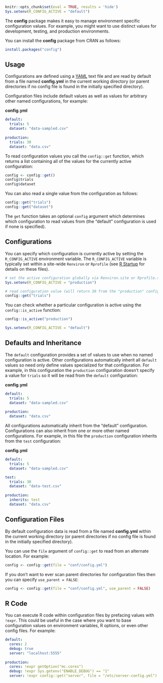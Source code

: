 ```{r setup, include=FALSE}
knitr::opts_chunk$set(eval = TRUE, results = 'hide')
Sys.setenv(R_CONFIG_ACTIVE = "default")
```


The **config** package makes it easy to manage environment specific configuration values. For example, you might want to use distinct values for development, testing, and production environments.

You can install the **config** package from CRAN as follows:

```{r, eval=FALSE}
install.packages("config")
```

## Usage

Configurations are defined using a [YAML](https://yaml.org/about.html) text file and are read by default from a file named **config.yml** in the current working directory (or parent directories if no config file is found in the initially specified directory).

Configuration files include default values as well as values for arbitrary other named configurations, for example:

**config.yml**

```yaml
default:
  trials: 5
  dataset: "data-sampled.csv"
  
production:
  trials: 30
  dataset: "data.csv"
```

To read configuration values you call the `config::get` function, which returns a list containing all of the values for the currently active configuration:

```{r, eval=FALSE}
config <- config::get()
config$trials
config$dataset
```

You can also read a single value from the configuration as follows:

```{r, eval=FALSE}
config::get("trials")
config::get("dataset")
```

The `get` function takes an optional `config` argument which determines which configuration to read values from (the "default" configuration is used if none is specified). 

## Configurations

You can specify which configuration is currently active by setting the `R_CONFIG_ACTIVE` environment variable. The `R_CONFIG_ACTIVE` variable is typically set within a site-wide `Renviron` or `Rprofile` (see [R Startup](https://stat.ethz.ch/R-manual/R-devel/library/base/html/Startup.html) for details on these files).

```{r, eval=FALSE}
# set the active configuration globally via Renviron.site or Rprofile.site
Sys.setenv(R_CONFIG_ACTIVE = "production")

# read configuration value (will return 30 from the "production" config)
config::get("trials")
```

You can check whether a particular configuration is active using the `config::is_active` function:

```{r, eval=FALSE}
config::is_active("production")
```

```{r, include=FALSE}
Sys.setenv(R_CONFIG_ACTIVE = "default")
```

## Defaults and Inheritance

The `default` configuration provides a set of values to use when no named configuration is active. Other configurations automatically inherit all `default` values so need only define values specialized for that configuration. For example, in this configuration the `production` configuration doesn't specify a value for `trials` so it will be read from the `default` configuration:

**config.yml**

```yaml
default:
  trials: 5
  dataset: "data-sampled.csv"
  
production:
  dataset: "data.csv"
```

All configurations automatically inherit from the "default" configuration. Configurations can also inherit from one or more other named configurations. For example, in this file the `production` configuration inherits from the `test` configuration:

**config.yml**

```yaml
default:
  trials: 5
  dataset: "data-sampled.csv"

test:
  trials: 30
  dataset: "data-test.csv"
  
production:
  inherits: test
  dataset: "data.csv"
```

## Configuration Files

By default configuration data is read from a file named **config.yml** within the current working directory (or parent directories if no config file is found in the initially specified directory). 

You can use the `file` argument of `config::get` to read from an alternate location. For example:

```{r, eval=FALSE}
config <- config::get(file = "conf/config.yml")
```

If you don't want to ever scan parent directories for configuration files then you can specify `use_parent = FALSE`:

```{r, eval=FALSE}
config <- config::get(file = "conf/config.yml", use_parent = FALSE)
```

## R Code 

You can execute R code within configuration files by prefacing values with `!expr`. This could be useful in the case where you want to base configuration values on environment variables, R options, or even other config files. For example:

```yaml
default:
  cores: 2
  debug: true
  server: "localhost:5555"
   
production:
  cores: !expr getOption("mc.cores")
  debug: !expr Sys.getenv("ENABLE_DEBUG") == "1"
  server: !expr config::get("server", file = "/etc/server-config.yml")
```

